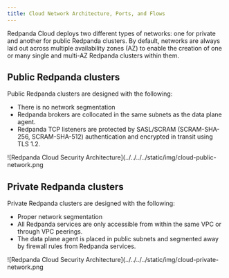 ```yaml
---
title: Cloud Network Architecture, Ports, and Flows
---
```


<head>
    <meta name="title" content="Redpanda Cloud Network Architecture, Ports, and Flows  | Redpanda Docs"/>
    <meta name="description" content="Redpanda Cloud ."/>
</head>

Redpanda Cloud deploys two different types of networks: one for private and another
for public Redpanda clusters. By default, networks are always laid out across
multiple availability zones (AZ) to enable the creation of one or many single
and multi-AZ Redpanda clusters within them.

## Public Redpanda clusters

Public Redpanda clusters are designed with the following:

- There is no network segmentation
- Redpanda brokers are collocated in the same subnets as the data plane agent.
- Redpanda TCP listeners are protected by SASL/SCRAM (SCRAM-SHA-256, SCRAM-SHA-512)
  authentication and encrypted in transit using TLS 1.2.

![Redpanda Cloud Security Architecture](../../../../static/img/cloud-public-network.png

## Private Redpanda clusters

Private Redpanda clusters are designed with the following:

- Proper network segmentation
- All Redpanda services are only accessible from within the same VPC or through
  VPC peerings.
- The data plane agent is placed in public subnets and segmented away by
  firewall rules from Redpanda services.

![Redpanda Cloud Security Architecture](../../../../static/img/cloud-private-network.png
